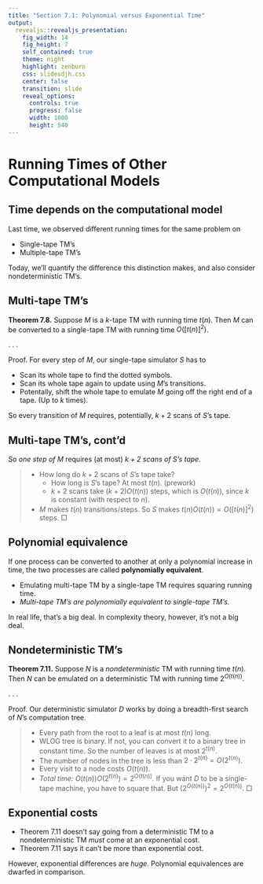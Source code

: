 ```yaml
---
title: "Section 7.1: Polynomial versus Exponential Time"
output: 
  revealjs::revealjs_presentation:
    fig_width: 14 
    fig_height: 7
    self_contained: true
    theme: night
    highlight: zenburn
    css: slidesdjh.css
    center: false
    transition: slide
    reveal_options:
      controls: true
      progress: false
      width: 1080
      height: 540
---
```


# Running Times of Other Computational Models

## Time depends on the computational model

Last time, we observed different running times for the same problem on

- Single-tape TM's
- Multiple-tape TM's

Today, we'll quantify the difference this distinction makes, and also consider nondeterministic TM's.

## Multi-tape TM's

**Theorem 7.8.** Suppose $M$ is a $k$-tape TM with running time $t(n)$. Then $M$ can be converted to a single-tape TM with running time $O\left([t(n)]^2\right)$. 

. . .

Proof. For every step of $M$, our single-tape simulator $S$ has to

- Scan its whole tape to find the dotted symbols.
- Scan its whole tape again to update using $M$'s transitions.
- Potentally, shift the whole tape to emulate $M$ going off the right end of a tape. (Up to $k$ times).

So every transition of $M$ requires, potentially, $k+2$ scans of $S$'s tape.

## Multi-tape TM's, cont'd

So *one step of $M$* requires (at most) *$k+2$ scans of $S$'s tape.*

>- How long do $k+2$ scans of $S$'s tape take?
>    - How long is $S$'s tape? At most $t(n)$. (prework)
>    - $k+2$ scans take $(k+2)O(t(n))$ steps, which is $O(t(n))$, since $k$ is constant (with respect to $n$).
>- $M$ makes $t(n)$ transitions/steps. So $S$ makes $t(n)O(t(n)) = O\left([t(n)]^2\right)$ steps. $\Box$

## Polynomial equivalence

If one process can be converted to another at only a polynomial increase in time, the two processes are called **polynomially equivalent**.

- Emulating multi-tape TM by a single-tape TM requires squaring running time.
- *Multi-tape TM's are polynomially equivalent to single-tape TM's.*

In real life, that's a big deal. In complexity theory, however, it's not a big deal.

## Nondeterministic TM's

**Theorem 7.11.** Suppose $N$ is a *nondeterministic* TM with running time $t(n)$. Then $N$ can be emulated on a deterministic TM with running time $2^{O(t(n))}$.

. . .

 Proof. Our deterministic simulator $D$ works by doing a breadth-first search of $N$'s computation tree. 

>- Every path from the root to a leaf is at most $t(n)$ long.
>- WLOG tree is binary. If not, you can convert it to a binary tree in constant time. So the number of leaves is at most $2^{t(n)}$.
>- The number of nodes in the tree is less than $2\cdot 2^{t(n)} = O(2^{t(n)})$.
>- Every visit to a node costs $O(t(n))$. 
>- *Total time:* $O(t(n))O(2^{t(n)}) = 2^{O(t(n))}$. If you want $D$ to be a single-tape machine, you have to square that. But $\left(2^{O(t(n))}\right)^2 = 2^{O(t(n))}$. $\Box$


## Exponential costs

- Theorem 7.11 doesn't say going from a deterministic TM to a nondeterministic TM *must* come at an exponential cost.
- Theorem 7.11 says it can't be more than exponential cost.

However, exponential differences are *huge*. Polynomial equivalences are dwarfed in comparison.

